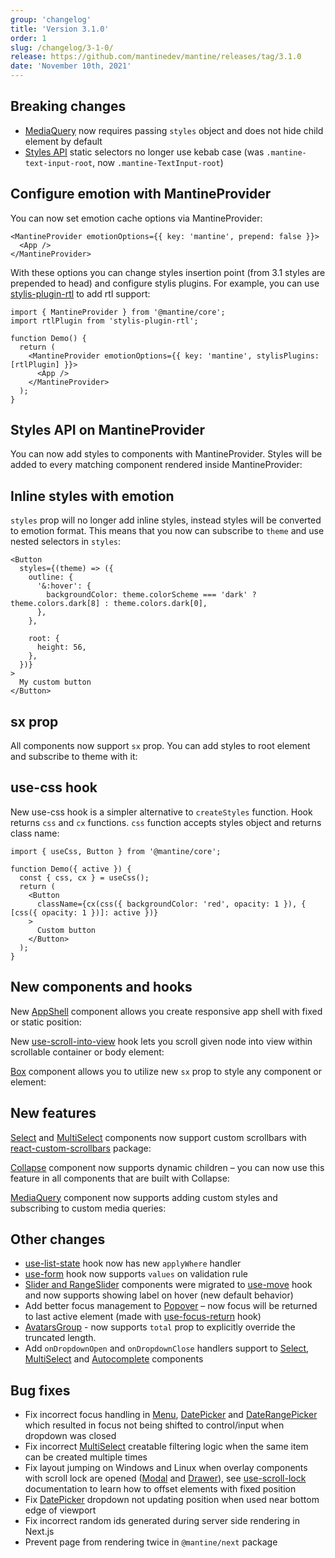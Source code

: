 ```yaml
---
group: 'changelog'
title: 'Version 3.1.0'
order: 1
slug: /changelog/3-1-0/
release: https://github.com/mantinedev/mantine/releases/tag/3.1.0
date: 'November 10th, 2021'
---
```



## Breaking changes

- [MediaQuery](https://mantine.dev/core/media-query/) now requires passing `styles` object and does not hide child element by default
- [Styles API](https://mantine.dev/theming/styles-api/) static selectors no longer use kebab case (was `.mantine-text-input-root`, now `.mantine-TextInput-root`)

## Configure emotion with MantineProvider

You can now set emotion cache options via MantineProvider:

```tsx
<MantineProvider emotionOptions={{ key: 'mantine', prepend: false }}>
  <App />
</MantineProvider>
```

With these options you can change styles insertion point (from 3.1 styles are prepended to head)
and configure stylis plugins. For example, you can use [stylis-plugin-rtl](https://github.com/styled-components/stylis-plugin-rtl) to add rtl support:

```tsx
import { MantineProvider } from '@mantine/core';
import rtlPlugin from 'stylis-plugin-rtl';

function Demo() {
  return (
    <MantineProvider emotionOptions={{ key: 'mantine', stylisPlugins: [rtlPlugin] }}>
      <App />
    </MantineProvider>
  );
}
```

## Styles API on MantineProvider

You can now add styles to components with MantineProvider.
Styles will be added to every matching component rendered inside MantineProvider:

<Demo data={providerStyles} />

## Inline styles with emotion

`styles` prop will no longer add inline styles, instead styles will be converted to emotion format.
This means that you now can subscribe to `theme` and use nested selectors in `styles`:

```tsx
<Button
  styles={(theme) => ({
    outline: {
      '&:hover': {
        backgroundColor: theme.colorScheme === 'dark' ? theme.colors.dark[8] : theme.colors.dark[0],
      },
    },

    root: {
      height: 56,
    },
  })}
>
  My custom button
</Button>
```

## sx prop

All components now support `sx` prop. You can add styles to root element and subscribe to theme with it:

<Demo data={CreateStylesDemos.createStylesSx} />

## use-css hook

New use-css hook is a simpler alternative to `createStyles` function.
Hook returns `css` and `cx` functions. `css` function accepts styles object and returns class name:

```tsx
import { useCss, Button } from '@mantine/core';

function Demo({ active }) {
  const { css, cx } = useCss();
  return (
    <Button
      className={cx(css({ backgroundColor: 'red', opacity: 1 }), { [css({ opacity: 1 })]: active })}
    >
      Custom button
    </Button>
  );
}
```

## New components and hooks

New [AppShell](https://mantine.dev/core/app-shell/) component allows you create responsive app shell with fixed or static position:

<Demo data={AppShellDemos.usage} />

New [use-scroll-into-view](https://mantine.dev/hooks/use-scroll-into-view/) hook lets you scroll given node into view within scrollable container or body element:

<Demo data={useScrollIntoViewParent} />

[Box](https://mantine.dev/core/box/) component allows you to utilize new `sx` prop to style any component or element:

<Demo data={BoxDemos.usage} />

## New features

[Select](https://mantine.dev/core/select/) and [MultiSelect](https://mantine.dev/core/multi-select/) components now support
custom scrollbars with [react-custom-scrollbars](https://github.com/malte-wessel/react-custom-scrollbars) package:

<Demo data={SelectDemos.scrollbars} />

[Collapse](https://mantine.dev/core/collapse/) component now supports dynamic children – you can now use this feature in all components that are built with Collapse:

<Demo data={CollapseDemos.nested} />

[MediaQuery](https://mantine.dev/core/media-query/) component now supports adding custom styles and subscribing to custom media queries:

<Demo data={MediaQueryDemos.query} />

## Other changes

- [use-list-state](https://mantine.dev/hooks/use-list-state/) hook now has new `applyWhere` handler
- [use-form](https://mantine.dev/hooks/use-form/) hook now supports `values` on validation rule
- [Slider and RangeSlider](https://mantine.dev/core/slider/) components were migrated to [use-move](https://mantine.dev/hooks/use-move/) hook and now supports showing label on hover (new default behavior)
- Add better focus management to [Popover](https://mantine.dev/core/popover/) – now focus will be returned to last active element (made with [use-focus-return](https://mantine.dev/hooks/use-focus-return/) hook)
- [AvatarsGroup](https://mantine.dev/core/avatar/#avatars-group) - now supports `total` prop to explicitly override the truncated length.
- Add `onDropdownOpen` and `onDropdownClose` handlers support to [Select](https://mantine.dev/core/select/), [MultiSelect](https://mantine.dev/core/multi-select/) and [Autocomplete](https://mantine.dev/core/autocomplete/) components

## Bug fixes

- Fix incorrect focus handling in [Menu](https://mantine.dev/core/menu/), [DatePicker](https://mantine.dev/dates/date-picker/) and [DateRangePicker](https://mantine.dev/dates/date-range-picker/) which resulted in focus not being shifted to control/input when dropdown was closed
- Fix incorrect [MultiSelect](https://mantine.dev/core/multi-select/) creatable filtering logic when the same item can be created multiple times
- Fix layout jumping on Windows and Linux when overlay components with scroll lock are opened ([Modal](https://mantine.dev/core/modal/) and [Drawer](https://mantine.dev/core/drawer)), see [use-scroll-lock](https://mantine.dev/hooks/use-scroll-lock/) documentation to learn how to offset elements with fixed position
- Fix [DatePicker](https://mantine.dev/dates/date-picker/) dropdown not updating position when used near bottom edge of viewport
- Fix incorrect random ids generated during server side rendering in Next.js
- Prevent page from rendering twice in `@mantine/next` package
